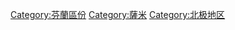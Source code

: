 {{Commonscat|Lapland, Finland}}

{{Cat main|拉普蘭區}}
[[Category:芬蘭區份|Category:芬蘭區份]]
[[Category:薩米|Category:薩米]]
[[Category:北极地区|Category:北极地区]]